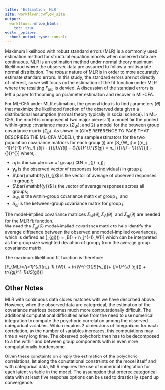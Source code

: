```yaml
---
title: 'Estimation: MLR'
site: workflowr::wflow_site
output:
  workflowr::wflow_html:
    toc: true
editor_options:
  chunk_output_type: console
---
```


Maximum likelihood with robust standard errors (MLR) is a commonly used estimation method for structural equation models when observed data are continuous.
MLR is an estimation method under normal theory maximum likelihood where the observed data are assumed to follow a multivariate normal distribution.
The *robust* nature of MLR is in order to more accurately estimate standard errors. 
In this study, the standard errors are not directly of interest, so we will focus on the estimation of the fit function under MLR where the resulting $F_{ML}$ is dervied.
A discussion of the standard errors is left a paper forthcoming on parameter estimation and recover in ML-CFA. 

For ML-CFA under MLR estimation, the general idea is to find parameters ($\theta$) that maximize the likelihood function of the observed data given a distributional assumption (nromal theory typically in social science).
In ML-CFA, the model is composed of two major pieces: 1) a model for the pooled within-group covariance matrix ($\Sigma_W$), and 2) a model for the between group covariance matrix ($\Sigma_B$). 
As shown in (GIVE REFERENCE TO PAGE THAT DESCRIBES THE ML-CFA MODEL), the sample estimators for the two population covariance matrices for each group ($j$) are
\[S_{W_j} = {(n_j -1)}^{-1} \sum_i^{n_j} (\mathbf{y}_{ij} - \bar{\mathbf{y}}_{j}){(\mathbf{y}_{ij} - \bar{\mathbf{y}}_{j})}^{\prime}\]
\[S_{gj} = n_j (\bar{\mathbf{y}}_{j} - \bar{\mathbf{y}}){(\bar{\mathbf{y}}_{j} - \bar{\mathbf{y}})}^{\prime}\]
where,

  * $n_j$ is the sample size of group $j$ ($N = \sum_{\forall j} n_j);
  * $\mathbf{y}_{ij}$ is the observed vector of responses for individual $i$ in group $j$;
  * $\bar{\mathbf{y}}_{j}$ is the vector of average of observed responses in group $j$;
  * $\bar{\mathbf{y}}$ is the vector of average responses across all groups;
  * $S_{W_j}$ is the within-group covariance matrix of group $j$; and
  * $S_{gj}$ is the between-group covariance matrix for group $j$.

The model-implied covariance matrices $\Sigma_W(\theta), \Sigma_B(\theta),$ and $\Sigma_{gj}(\theta)$ are needed for the MLR fit function.  
We need the $\Sigma_{gj}(\theta)$ model-implied covariance matrix to help identify the average difference between the observed and model-implied covariances, which is defined as
\[\Sigma_{gj}(\theta) = \Sigma_B(\theta) + n_j^{-1}\Sigma_W(\theta)\]
which can be interpreted as the group size weighted deviation of group $j$ from the average group covariance matrix.

The maximum likelihood fit function is therefore:

\[F_{ML}=\sum_{j=1}^{J}(n_j-1) \left\lbrace \mathrm{log}\mid \Sigma_{W}(\theta) \mid + tr\left(\Sigma_W^{-1}(\theta)S_{w_j}\right)\right\rbrace + \sum_{j=1}^{J} \left\lbrace\mathrm{log}\mid \Sigma_{gj}(\theta) \mid + tr\left(\Sigma_{gj}^{-1}(\theta)S_{gj}\right)\right\rbrace\]




## Other Notes

MLR with continuous data closes matches with we have described above. 
However, when the observed data are categroical, the estimation of the covariance matrices becomes much more computationally difficult.
The additional computational difficulties arise from the need to use numerical integration to compute the polychoric correlation among the observed categorical variables.
Which requires 2 dimensions of integrations for each correlation, as the number of variables increases, this computations may time a very long time. 
The observed polychoric then has to be decomposed to a the within and between group components with is even more computationally burdensome.

Given these constaints on simply the estimation of the polychoric correlations, let along the comutational constraints on the model itself and with categorical data, MLR requires the use of numerical integration for each latent variable in the model.
The assumption that ordered categorical data with at least five response options can be used to drastically spend up convergence.

